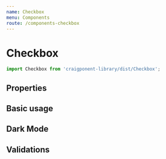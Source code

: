```yaml
---
name: Checkbox
menu: Components
route: /components-checkbox
---
```



# Checkbox

```javascript
import Checkbox from 'craigponent-library/dist/Checkbox';
```

## Properties

<Props of={Checkbox} />

## Basic usage

<Playground>
  <Box style={{ background: '#fff', color: '#545658', padding: '20px' }} minHeight={50}>
    <Checkbox label="Light" name="light-checkbox1" />
    <Checkbox label="Checkboxes" name="light-checkbox2" />
  </Box>
</Playground>

## Dark Mode

<Playground>
  <Box style={{ background: '#000', color: '#fff', padding: '20px' }} minHeight={50}>
    <Checkbox
      label="Choose me"
      name="dark-checkbox1"
      required
      styleMode="dark"
    />
    <Checkbox
      label="I'm Dark"
      name="dark-checkbox2"
      required
      styleMode="dark"
    />
  </Box>
</Playground>

## Validations

<Playground>
  <Box style={{ background: '#000', color: '#fff', padding: '20px' }} minHeight={50}>
    <Checkbox
      label="I'm ambitious. I'm a Slytherin"
      name="checkbox1"
      styleMode="dark"
      valid
    />
    <Checkbox
      label="I'm smart. I'm a Ravenclaw"
      name="checkbox2"
      styleMode="dark"
      warning
    />
    <Checkbox
      label="I'm courageous. I'm a Gryffindor"
      name="checkbox3"
      styleMode="dark"
      invalid
    />
    <Checkbox
      label="I'm a hufflepuff"
      name="checkbox4"
      styleMode="dark"
    />
  </Box>
</Playground>
